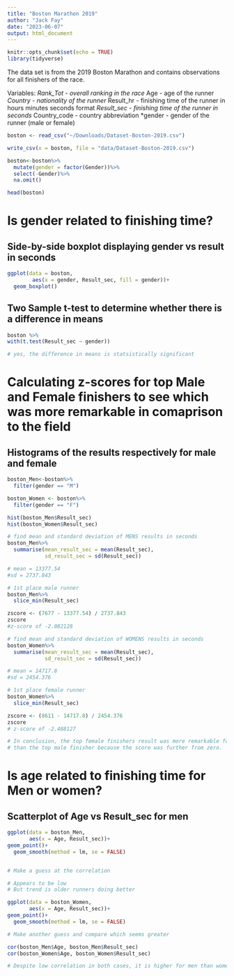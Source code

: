 ```yaml
---
title: "Boston Marathon 2019"
author: "Jack Fay"
date: "2023-06-07"
output: html_document
---
```


```r
knitr::opts_chunk$set(echo = TRUE)
library(tidyverse)
```

The data set is from the 2019 Boston Marathon and contains observations for all finishers of the race.

Variables:
*Rank_Tot - overall ranking in the race
*Age - age of the runner 
*Country - nationality of the runner 
*Result_hr - finishing time of the runner in hours minutes seconds format
*Result_sec - finishing time of the runner in seconds 
*Country_code - country abbreviation 
*gender - gender of the runner (male or female)

```r
boston <- read_csv("~/Downloads/Dataset-Boston-2019.csv")

write_csv(x = boston, file = "data/Dataset-Boston-2019.csv")

```

```r
boston<-boston%>%
  mutate(gender = factor(Gender))%>%
  select(-Gender)%>%
  na.omit()

head(boston)
```

# Is gender related to finishing time?


## Side-by-side boxplot displaying gender vs result in seconds 
```r
ggplot(data = boston, 
        aes(x = gender, Result_sec, fill = gender))+
  geom_boxplot()
```

## Two Sample t-test to determine whether there is a difference in means
```r
boston %>%
with(t.test(Result_sec ~ gender))

# yes, the difference in means is statsistically significant 
```




# Calculating z-scores for top Male and Female finishers to see which was more remarkable in comaprison to the field

## Histograms of the results respectively for male and female 
```r
boston_Men<-boston%>%
  filter(gender == "M")

boston_Women <- boston%>%
  filter(gender == "F")

hist(boston_Men$Result_sec)
hist(boston_Women$Result_sec)
```

```r
# find mean and standard deviation of MENS results in seconds
boston_Men%>%
  summarise(mean_result_sec = mean(Result_sec),
            sd_result_sec = sd(Result_sec))

# mean = 13377.54
#sd = 2737.843

# 1st place male runner
boston_Men%>%
  slice_min(Result_sec)

zscore <- (7677 - 13377.54) / 2737.843
zscore
#z-score of -2.082128

# find mean and standard deviation of WOMENS results in seconds
boston_Women%>%
  summarise(mean_result_sec = mean(Result_sec),
            sd_result_sec = sd(Result_sec))

# mean = 14717.8
#sd = 2454.376

# 1st place female runner
boston_Women%>%
  slice_min(Result_sec)

zscore <- (8611 - 14717.8) / 2454.376
zscore
# z-score of -2.488127

# In conclusion, the top female finishers result was more remarkable for that day in relation to the female field
# than the top male finisher because the score was further from zero.
```


# Is age related to finishing time for Men or women?

## Scatterplot of Age vs Result_sec for men
```r
ggplot(data = boston_Men, 
       aes(x = Age, Result_sec))+
geom_point()+
  geom_smooth(method = lm, se = FALSE)


# Make a guess at the correlation

# Appears to be low
# But trend is older runners doing better
```


```r
ggplot(data = boston_Women, 
       aes(x = Age, Result_sec))+
geom_point()+
  geom_smooth(method = lm, se = FALSE)

# Make another guess and compare which seems greater

```

```r
cor(boston_Men$Age, boston_Men$Result_sec)
cor(boston_Women$Age, boston_Women$Result_sec)

# Despite low correlation in both cases, it is higher for men than women
```



